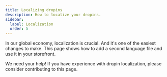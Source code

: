 ```yaml
---
title: Localizing dropins
description: How to localize your dropins.
sidebar:
  label: Localization
  order: 5
---
```



In our global economy, localization is crucial. And it's one of the easiest changes to make. This page shows how to add a second language file and use it in your storefront.

<Aside type="wip" title="Contribute!">
  We need your help! If you have experience with dropin
  localization, please consider contributing to this page.
</Aside>
